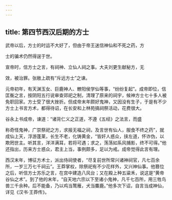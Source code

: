 ```yaml
---
---
---
```

title: 第四节西汉后期的方士
---



武帝以后，方士的时运不大好了，但由于帝王迷信神仙和不死之药，方

士的骗术仍然得逞于世。

宣帝时，信方士之言，有祠神、立仙人祠之事。大夫刘更生献秘方，无

效，被治罪。张敞上疏有“斥远方士”之谏。

元帝初年，有天渊玉女、巨鹿神人、轑阳侯学仙等事，“纷纷复起”。成帝即位，信匡衡之言，按阴阳五行说审查郊祀之制，清理了原来的祠宇，候神方士七十多人被免职回家。方士受了很大挫折。但成帝末年颇好鬼神，又因没有生子，于是有不少方士上书言方术，都得待诏，在长安和上林苑搞祠祭活动，花费很大。

谷永上书成帝，谏道：“诸背仁义之正道，不遵《五经》之法言，而盛

称奇怪鬼神，广崇祭祀之方，求报无福之祠，及言世有仙人，服食不终之药”，就成仙上天，浮游蓬莱，长生不老，化铸黄金，“皆奸人惑众，挟左道，怀诈伪，以欺罔世主。听其言，洋洋满耳，若将可遇；求之，荡荡如系风捕影，终不可得。”他还指出，历来方士惑众，君主上当，事例颇多，足以为戒。成帝觉得此言有理。

西汉末年，博征方术士，派出侍祠使者，“尽复前世所常兴诸神祠官，凡七百余所，一岁三万七千祠云”。王莽掌权，除祭祀有不少花样外，又兴神仙事。他篡位之后，听信方士苏乐之言，在宫中建造八风台；又在殿上种五粱禾，说这是“黄帝谷仙之术”。到了他的末年，“自天地六宗以下至诸小鬼神，凡千七百所，用三牲鸟兽三千余种。后不能备，乃以鸡当鹜雁，犬当麋鹿。”他多次下诏，自言当成神仙，详见《汉书·王莽传》。